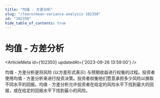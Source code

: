 ```yaml
---
title: "均值 - 方差分析"
slug: "/learn/mean-variance-analysis-102350"
id: "102350"
hide_table_of_contents: true
---
```



# 均值 - 方差分析

<ArticleMeta id={102350} updatedAt={'2023-09-26 13:59:00'} />
<div className='border-solid border-b border-t-0 my-4 border-[var(--ifm-color-gray-300)]' />

均值 - 方差分析是将风险 (以方差形式表示) 与预期收益进行权衡的过程。投资者使用均值 - 方差分析来进行投资决策。投资者权衡他们愿意承担多少风险以换取不同水平的回报。均值 - 方差分析允许投资者在给定的风险水平下找到最大的回报，或在给定的回报水平下找到最小的风险。
